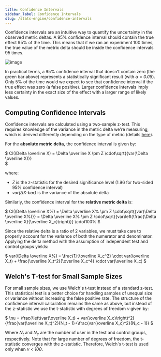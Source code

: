 ```yaml
---
title: Confidence Intervals
sidebar_label: Confidence Intervals
slug: /stats-engine/confidence-intervals
---
```


Confidence intervals are an intuitive way to quantify the uncertainty in the observed metric deltas.  A 95% confidence interval should contain the true effect 95% of the time.  This means that if we ran an experiment 100 times, the true value of the metric delta should be inside the confidence intervals 95 times.  

![image](https://user-images.githubusercontent.com/90343952/168382034-73afed14-d9f5-42cb-ade1-034526002a0b.png)

In practical terms, a 95% confidence interval that doesn't contain zero (the green bar above) represents a statistically significant result (with *&alpha; = 0.05*). Only 5% of the time would we expect to see that confidence interval if the true effect was zero (a false positive).  Larger confidence intervals imply less certainty in the exact size of the effect with a larger range of likely values.  

## Computing Confidence Intervals

Confidence intervals are calculated using a two-sample z-test.  This requires knowledge of the variance in the metric delta we're measuring, which is derived differently depending on the type of metric (details [here](https://docs.statsig.com/stats-engine/variance)).    

For the **absolute metric delta**, the confidence interval is given by:

$
CI(\Delta \overline X) = \Delta \overline X \pm Z \cdot\sqrt{{var(\Delta \overline X)}}  
$

where: 
* *Z* is the z-statistic for the desired significance level (1.96 for two-sided 95% confidence interval)
* *var(&Delta;X-bar)* is the variance of the absolute delta

Similarly, the confidence interval for the **relative metric delta** is:

$
CI(\Delta \overline X\%) = \Delta \overline X\% \pm Z \cdot\sqrt{{var(\Delta \overline X\%)}} = \Delta \overline X\% \pm Z \cdot\sqrt{{var\left(\frac{\Delta \overline X}{\overline X_c}\right)}} \cdot100\% 
$

Since the relative delta is a ratio of 2 variables, we must take care to properly account for the variance of both the numerator and denominator.  Applying the delta method with the assumption of independent test and control groups yields:

$
var(\Delta \overline X\%) = \frac{1}{\overline X_c^2} \cdot var(\overline X_t) + \frac{\overline X_t^2}{\overline X_c^4} \cdot var(\overline X_c)
$

## Welch's T-test for Small Sample Sizes

For small sample sizes, we use Welch's t-test instead of a standard z-test.  This statistical test is a better choice for handling samples of unequal size or variance without increasing the false positive rate.  The structure of the confidence interval calculation remains the same as above, but instead of the z-statistic we use the t-statistic with degrees of freedom *&nu;* given by:

$
\nu = \frac{\left(var(\overline X_t) + var(\overline X_c)\right)^2}{\frac{var(\overline X_t)^2}{N_t - 1}+\frac{var(\overline X_c)^2}{N_c - 1}}
$

Where *N<sub>t</sub>* and *N<sub>c</sub>* are the number of user in the test and control groups, respectively.  Note that for large number of degrees of freedom, the t-statistic converges with the z-statistic.  Therefore, Welch's t-test is used only when *&nu; < 100*.
